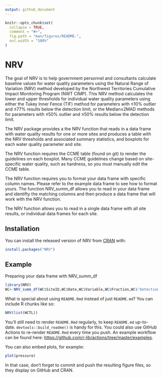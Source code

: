 ```yaml
---
output: github_document
---
```


<!-- README.md is generated from README.Rmd. Please edit that file -->

```r
knitr::opts_chunk$set(
  collapse = TRUE,
  comment = "#>",
  fig.path = "man/figures/README-",
  out.width = "100%"
)
```

# NRV

<!-- badges: start -->
<!-- badges: end -->

The goal of NRV is to help government personnel and consultants calculate baseline values for water quality parameters using the Natural Range of Variation (NRV) method developed by the Northwest Territories Cumulative Impact Monitoring Program (NWT CIMP). This NRV method calculates the lower and upper thresholds for individual water quality parameters using either the Tukey Inner Fence (TIF) method for parameters with ≤10% outlier and ≤77% results below the detection limit, or the Median±2MAD methods for parameters with ≤50% outlier and ≤50% results below the detection limit. 

The NRV package provides a the NRV function that reads in a data frame with water quality results for one or more sites and produces a table with the NRV thresholds and associated summary statistics, and boxplots for each water quality parameter and site. 

The NRV function requires the CCME table (found on git) to render the guidelines on each boxplot. Many CCME guidelines change based on site-specific water quality, such as hardness, so you must manually edit the CCME table. 

The NRV function requires you to format your data frame with specific column names. Please refer to the example data frame to see how to format yours. The function NRV_summ_df allows you to read in your data frame and identifty the matching columns and then produce a data frame that will work with the NRV function. 

The NRV function allows you to read in a single data frame with all site results, or individual data frames for each site. 

## Installation

You can install the released version of NRV from [CRAN](https://CRAN.R-project.org) with:

``` r
install.packages("NRV")
```

## Example

Preparing your data frame with NRV_summ_df

```r
library(NRV)
WC<-NRV_summ_df(WC$SiteID,WC$Date,WC$Variable,WC$Fraction,WC$'Detection Limit',WC$Detection,WC$Value)
```

What is special about using `README.Rmd` instead of just `README.md`? You can include R chunks like so:

```r
NRV(list(WCTL))
```

You'll still need to render `README.Rmd` regularly, to keep `README.md` up-to-date. `devtools::build_readme()` is handy for this. You could also use GitHub Actions to re-render `README.Rmd` every time you push. An example workflow can be found here: <https://github.com/r-lib/actions/tree/master/examples>.

You can also embed plots, for example:

```r
plot(pressure)
```

In that case, don't forget to commit and push the resulting figure files, so they display on GitHub and CRAN.

